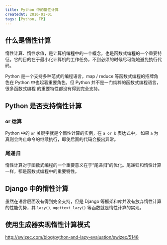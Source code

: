 ```yaml
---
title: Python 中的惰性计算
createdAt: 2016-01-01
tags: [Python, FP]
---
```


## 什么是惰性计算

惰性计算、惰性求值，是计算机编程中的一个概念，也是函数式编程的一个重要特征。它的目的在于最小化计算机的工作任务，不到必须的时候尽可能地避免执行代码。

Python 是一个支持多种范式的编程语言，map / reduce 等函数式编程的招牌角色在 Python 中也起着重要角色，但 Python 并不是一门纯粹的函数式编程语言，很多函数式编程 的重要特性都没有得到完全支持。

## Python 是否支持惰性计算

### or 运算

Python 中的 `or` 关键字就是个惰性计算的实例，在 `a or b` 表达式中， 如果 `a` 为真则会终止命令的继续执行，即使后面的代码会报出异常。

### 尾递归

惰性计算对于函数式编程的一个重要意义在于“尾递归”的优化。尾递归和惰性计算一样，都是函数式编程中的重要特性。

## Django 中的惰性计算

虽然在语言层面没有得到完全支持，但是 Django 等框架和库并没有放弃惰性计算的性能优势，其 `lazy()`, `ugettext_lazy()` 等函数就是惰性计算的实现。

## 使用生成器实现惰性计算模式

http://swizec.com/blog/python-and-lazy-evaluation/swizec/5148
